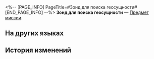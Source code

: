 <%-- [PAGE_INFO]
PageTitle=#Зонд для поиска геосущности#
[END_PAGE_INFO] --%>
{{Предмет Инфобокс
|id          = 140104
|Изображение = Предмет Зонд для поиска геосущности.png
|Тип         = Предмет миссии
|Инвентарь   = Миссии
|Редкость    = 3
|Эффект      = 
|Описание    = Редкая реликвия древних времён. Может использоваться со сложными инструментами Старого света.
}}
{{Описание|''«Способ вести торговлю с бродягами... Пожалуй, формат аукциона подойдёт».''}}
'''Зонд для поиска геосущности''' — [[Предмет миссии]].

==На других языках==
{{На других языках
|en   = Geomarrow Probe
|zhs  = 地髓探针
|zht  = 地髓探針
|ja   = 地髄探針
|ko   = 지오매로우 탐침
|es   = Sonda de geomédula
|fr   = Sonde à géomoelle
|ru   = Зонд для поиска геосущности
|th   = เข็มสำรวจ Geomarrow
|vi   = Đầu Dò Tủy Ngầm
|de   = Geomark-Sonde
|id   = Jarum Pendeteksi Geomarrow
|pt   = Sonda de Geoessência
}}

==История изменений==
{{История изменений|3.5}}